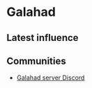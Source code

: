 # Galahad

## Latest influence


<AeternumMap name="Galahad" />

## Communities

* [Galahad server Discord](https://discord.gg/CKFW39HNxR)
